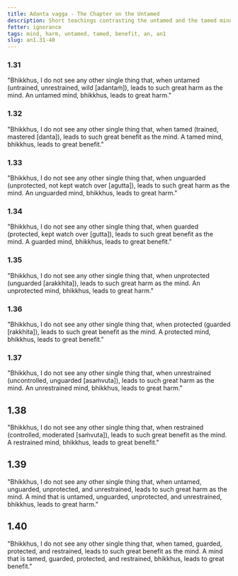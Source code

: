 ```yaml
---
title: Adanta vagga - The Chapter on the Untamed
description: Short teachings contrasting the untamed and the tamed mind.
fetter: ignorance
tags: mind, harm, untamed, tamed, benefit, an, an1
slug: an1.31-40
---
```


### 1.31

"Bhikkhus, I do not see any other single thing that, when untamed (untrained, unrestrained, wild [adantaṁ]), leads to such great harm as the mind. An untamed mind, bhikkhus, leads to great harm."

### 1.32

"Bhikkhus, I do not see any other single thing that, when tamed (trained, mastered [danta]), leads to such great benefit as the mind. A tamed mind, bhikkhus, leads to great benefit."

### 1.33

"Bhikkhus, I do not see any other single thing that, when unguarded (unprotected, not kept watch over [agutta]), leads to such great harm as the mind. An unguarded mind, bhikkhus, leads to great harm."

### 1.34

"Bhikkhus, I do not see any other single thing that, when guarded (protected, kept watch over [gutta]), leads to such great benefit as the mind. A guarded mind, bhikkhus, leads to great benefit."

### 1.35

"Bhikkhus, I do not see any other single thing that, when unprotected (unguarded [arakkhita]), leads to such great harm as the mind. An unprotected mind, bhikkhus, leads to great harm."

### 1.36

"Bhikkhus, I do not see any other single thing that, when protected (guarded [rakkhita]), leads to such great benefit as the mind. A protected mind, bhikkhus, leads to great benefit."

### 1.37

"Bhikkhus, I do not see any other single thing that, when unrestrained (uncontrolled, unguarded [asaṁvuta]), leads to such great harm as the mind. An unrestrained mind, bhikkhus, leads to great harm."

## 1.38

"Bhikkhus, I do not see any other single thing that, when restrained (controlled, moderated [saṁvuta]), leads to such great benefit as the mind. A restrained mind, bhikkhus, leads to great benefit."

## 1.39

"Bhikkhus, I do not see any other single thing that, when untamed, unguarded, unprotected, and unrestrained, leads to such great harm as the mind. A mind that is untamed, unguarded, unprotected, and unrestrained, bhikkhus, leads to great harm."

## 1.40

"Bhikkhus, I do not see any other single thing that, when tamed, guarded, protected, and restrained, leads to such great benefit as the mind. A mind that is tamed, guarded, protected, and restrained, bhikkhus, leads to great benefit."
